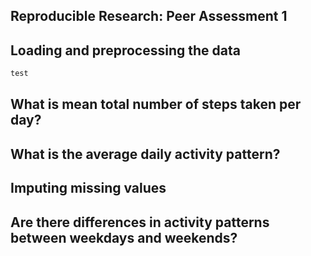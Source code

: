 ## Reproducible Research: Peer Assessment 1


## Loading and preprocessing the data
```r
test
```
## What is mean total number of steps taken per day?



## What is the average daily activity pattern?



## Imputing missing values



## Are there differences in activity patterns between weekdays and weekends?
